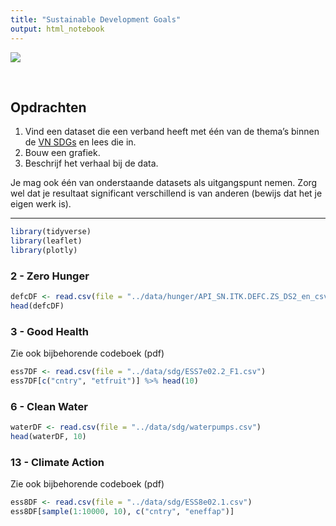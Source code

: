 ```yaml
---
title: "Sustainable Development Goals"
output: html_notebook
---
```


![](https://geolsoc.files.wordpress.com/2018/12/sustainable_development_goals.jpg)

<br>

## Opdrachten
1. Vind een dataset die een verband heeft met één van de thema's binnen de [VN SDGs](https://www.un.org/sustainabledevelopment/sustainable-development-goals/) en lees die in.
2. Bouw een grafiek.
3. Beschrijf het verhaal bij de data.

Je mag ook één van onderstaande datasets als uitgangspunt nemen. Zorg wel dat je resultaat significant verschillend is van anderen (bewijs dat het je eigen werk is).

<hr>

```r
library(tidyverse)
library(leaflet)
library(plotly)
```

### 2 - Zero Hunger
```r
defcDF <- read.csv(file = "../data/hunger/API_SN.ITK.DEFC.ZS_DS2_en_csv_v2_10516643.csv", sep = ",", skip = 4)
head(defcDF)
```


### 3 - Good Health
Zie ook bijbehorende codeboek (pdf)
```r
ess7DF <- read.csv(file = "../data/sdg/ESS7e02.2_F1.csv")
ess7DF[c("cntry", "etfruit")] %>% head(10)
```


### 6 - Clean Water
```r
waterDF <- read.csv(file = "../data/sdg/waterpumps.csv")
head(waterDF, 10)
```


### 13 - Climate Action
Zie ook bijbehorende codeboek (pdf)
```r
ess8DF <- read.csv(file = "../data/sdg/ESS8e02.1.csv")
ess8DF[sample(1:10000, 10), c("cntry", "eneffap")]
```
